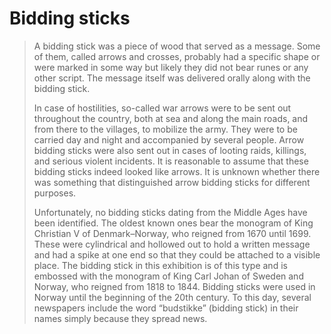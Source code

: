 
# Bidding sticks

<Blockquote
    quote='“And for all men to whose home an arrow arrives, it summons him to ship if he lives on the coast, but the gathering of the army inland.”'
    footer='Land defence section, chapter 3' />

A bidding stick was a piece of wood that served as a message. Some of them, called arrows and crosses, probably had a specific shape or were marked in some way but likely they did not bear runes or any other script. The message itself was delivered orally along with the bidding stick. 

In case of hostilities, so-called war arrows were to be sent out throughout the country, both at sea and along the main roads, and from there to the villages, to mobilize the army. They were to be carried day and night and accompanied by several people. Arrow bidding sticks were also sent out in cases of looting raids, killings, and serious violent incidents. It is reasonable to assume that these bidding sticks indeed looked like arrows. It is unknown whether there was something that distinguished arrow bidding sticks for different purposes. 

Unfortunately, no bidding sticks dating from the Middle Ages have been identified. The oldest known ones bear the monogram of King Christian V of Denmark–Norway, who reigned from 1670 until 1699. These were cylindrical and hollowed out to hold a written message and had a spike at one end so that they could be attached to a visible place. The bidding stick in this exhibition is of this type and is embossed with the monogram of King Carl Johan of Sweden and Norway, who reigned from 1818 to 1844. Bidding sticks were used in Norway until the beginning of the 20th century. To this day, several newspapers include the word “budstikke” (bidding stick) in their names simply because they spread news.
